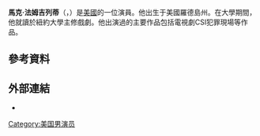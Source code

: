{{BLP unsourced|time=2020-07-11T07:40:05+00:00}}
'''馬克·法姆吉列蒂'''（'''{{lang-en|Mark Famiglietti}}'''，{{bd|1979年|9月26日}}）是[[美國|美國]]的一位演員。他出生于美國羅德島州。在大學期間，他就讀於紐約大學主修戲劇。他出演過的主要作品包括電視劇CSI犯罪現場等作品。
==參考資料==
{{reflist}}
==外部連結==
* {{IMDb name|266611}}
{{Authority control}}
[[Category:美国男演员|Category:美国男演员]]
{{US-bio-stub}}